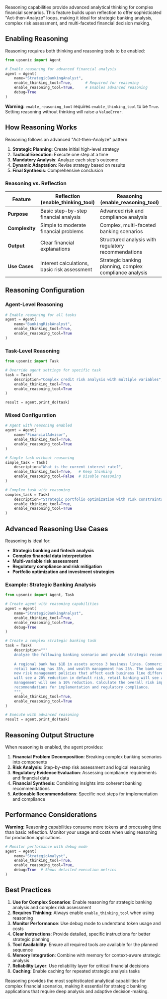 
Reasoning capabilities provide advanced analytical thinking for complex financial scenarios. This feature builds upon reflection to offer sophisticated "Act-then-Analyze" loops, making it ideal for strategic banking analysis, complex risk assessment, and multi-faceted financial decision making.

## Enabling Reasoning

Reasoning requires both thinking and reasoning tools to be enabled:

```python
from upsonic import Agent

# Enable reasoning for advanced financial analysis
agent = Agent(
    name="StrategicBankingAnalyst",
    enable_thinking_tool=True,      # Required for reasoning
    enable_reasoning_tool=True,     # Enables advanced reasoning
    debug=True
)
```

**Warning**: `enable_reasoning_tool` requires `enable_thinking_tool` to be `True`. Setting reasoning without thinking will raise a `ValueError`.

## How Reasoning Works

Reasoning follows an advanced "Act-then-Analyze" pattern:

1. **Strategic Planning**: Create initial high-level strategy
2. **Tactical Execution**: Execute one step at a time
3. **Mandatory Analysis**: Analyze each step's outcome
4. **Dynamic Adaptation**: Revise strategy based on results
5. **Final Synthesis**: Comprehensive conclusion

### Reasoning vs. Reflection

| Feature        | Reflection (enable\_thinking\_tool)          | Reasoning (enable\_reasoning\_tool)                     |
| -------------- | -------------------------------------------- | ------------------------------------------------------- |
| **Purpose**    | Basic step-by-step financial analysis        | Advanced risk and compliance analysis                   |
| **Complexity** | Simple to moderate financial problems        | Complex, multi-faceted banking scenarios                |
| **Output**     | Clear financial explanations                 | Structured analysis with regulatory recommendations     |
| **Use Cases**  | Interest calculations, basic risk assessment | Strategic banking planning, complex compliance analysis |

## Reasoning Configuration

### Agent-Level Reasoning

```python
# Enable reasoning for all tasks
agent = Agent(
    name="BankingRiskAnalyst",
    enable_thinking_tool=True,
    enable_reasoning_tool=True
)
```

### Task-Level Reasoning

```python
from upsonic import Task

# Override agent settings for specific task
task = Task(
    description="Complex credit risk analysis with multiple variables",
    enable_thinking_tool=True,
    enable_reasoning_tool=True
)

result = agent.print_do(task)
```

### Mixed Configuration

```python
# Agent with reasoning enabled
agent = Agent(
    name="FinancialAdvisor",
    enable_thinking_tool=True,
    enable_reasoning_tool=True
)

# Simple task without reasoning
simple_task = Task(
    description="What is the current interest rate?",
    enable_thinking_tool=True,   # Keep thinking
    enable_reasoning_tool=False  # Disable reasoning
)

# Complex task with reasoning
complex_task = Task(
    description="Strategic portfolio optimization with risk constraints",
    enable_thinking_tool=True,
    enable_reasoning_tool=True
)
```

## Advanced Reasoning Use Cases

Reasoning is ideal for:

- **Strategic banking and fintech analysis**
- **Complex financial data interpretation**
- **Multi-variable risk assessment**
- **Regulatory compliance and risk mitigation**
- **Portfolio optimization and investment strategies**

### Example: Strategic Banking Analysis

```python
from upsonic import Agent, Task

# Create agent with reasoning capabilities
agent = Agent(
    name="StrategicBankingAnalyst",
    enable_thinking_tool=True,
    enable_reasoning_tool=True,
    debug=True
)

# Create a complex strategic banking task
task = Task(
    description="""
    Analyze the following banking scenario and provide strategic recommendations:
    
    A regional bank has $1B in assets across 3 business lines. Commercial lending has 40% of assets,
    retail banking has 35%, and wealth management has 25%. The bank wants to implement
    new risk management policies that affect each business line differently. Commercial lending
    will see a 20% reduction in default risk, retail banking will see a 15% reduction, and wealth
    management will see a 10% reduction. Calculate the overall risk impact and provide
    recommendations for implementation and regulatory compliance.
    """,
    enable_thinking_tool=True,
    enable_reasoning_tool=True
)

# Execute with advanced reasoning
result = agent.print_do(task)
```

## Reasoning Output Structure

When reasoning is enabled, the agent provides:

1. **Financial Problem Decomposition**: Breaking complex banking scenarios into components
2. **Risk Analysis**: Step-by-step risk assessment and logical reasoning
3. **Regulatory Evidence Evaluation**: Assessing compliance requirements and financial data
4. **Financial Synthesis**: Combining insights into coherent banking recommendations
5. **Actionable Recommendations**: Specific next steps for implementation and compliance

## Performance Considerations

**Warning**: Reasoning capabilities consume more tokens and processing time than basic reflection. Monitor your usage and costs when using reasoning for production applications.

```python
# Monitor performance with debug mode
agent = Agent(
    name="StrategicAnalyst",
    enable_thinking_tool=True,
    enable_reasoning_tool=True,
    debug=True  # Shows detailed execution metrics
)
```

## Best Practices

1. **Use for Complex Scenarios**: Enable reasoning for strategic banking analysis and complex risk assessment
2. **Requires Thinking**: Always enable `enable_thinking_tool` when using reasoning
3. **Monitor Performance**: Use debug mode to understand token usage and costs
4. **Clear Instructions**: Provide detailed, specific instructions for better strategic planning
5. **Tool Availability**: Ensure all required tools are available for the planned sequence
6. **Memory Integration**: Combine with memory for context-aware strategic analysis
7. **Reliability Layer**: Use reliability layer for critical financial decisions
8. **Caching**: Enable caching for repeated strategic analysis tasks

Reasoning provides the most sophisticated analytical capabilities for complex financial scenarios, making it essential for strategic banking applications that require deep analysis and adaptive decision-making.